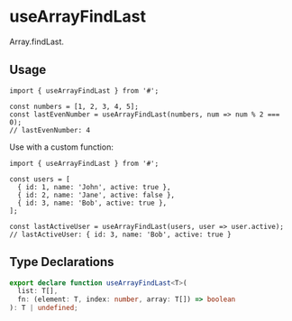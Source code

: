 # useArrayFindLast

<HookInfo category="Array" exportSize="Might vary, will be calculated on production" lastChanged="Will be updated based on git history" />

Array.findLast.

## Usage

```tsx
import { useArrayFindLast } from '#';

const numbers = [1, 2, 3, 4, 5];
const lastEvenNumber = useArrayFindLast(numbers, num => num % 2 === 0);
// lastEvenNumber: 4
```

Use with a custom function:

```tsx
import { useArrayFindLast } from '#';

const users = [
  { id: 1, name: 'John', active: true },
  { id: 2, name: 'Jane', active: false },
  { id: 3, name: 'Bob', active: true },
];

const lastActiveUser = useArrayFindLast(users, user => user.active);
// lastActiveUser: { id: 3, name: 'Bob', active: true }
```

## Type Declarations

```typescript
export declare function useArrayFindLast<T>(
  list: T[],
  fn: (element: T, index: number, array: T[]) => boolean
): T | undefined;
```

